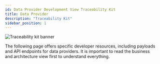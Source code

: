 ```yaml
---
id: Data Provider Development View Traceability Kit
title: Data Provider
description: "Traceability Kit"
sidebar_position: 1
---
```



![Traceability kit banner](@site/static/img/doc-traceability_header-minified.png)

The following page offers specific developer resources, including payloads and API endpoints for data providers. It is important to read the business and architecture view first to understand everything.

<!-- Recommended -->
<BillOfMaterials components={props.components} />

<AspectModels components={props.components} />

<DigitalTwin components={props.components} />

<Policies components={props.components} />

